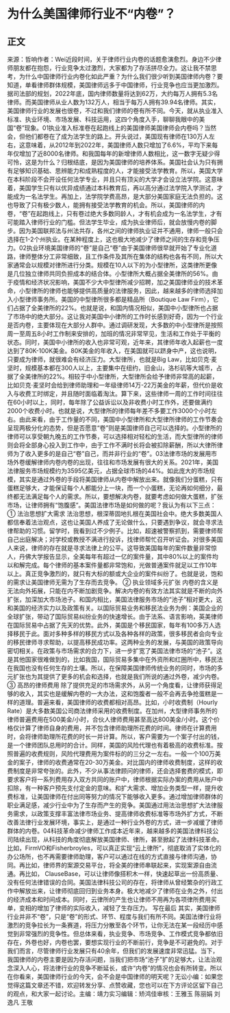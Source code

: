 # 为什么美国律师行业不“内卷”？
## 正文
来源：哲响作者：Wei近段时间，关于律师行业内卷的话题愈演愈烈。身边不少律师朋友都在抱怨，行业竞争太过激烈，大家都为了存活拼尽全力。这让我不禁思考，为什么中国律师行业内卷化如此严重？为什么我们很少听到美国律师内卷？要知道，单看律师群体规模，美国律师远多于中国律师，行业竞争也应当更加激烈。据司法部的规划，2022年底，国内律师数量将达到62万，大约每万人拥有5.3名律师。而美国律师从业人数为132万人，相当于每万人拥有39.94名律师。其实，美国律师行业的发展也很卷，不过和我们律师的卷有所不同。今天，就从执业准入标准、执业环境、市场发展、科技运用，这四个角度入手，聊聊我眼中的美国“卷”现象。01执业准入标准卷在起跑线上的美国律师美国律师会内卷吗？当然会，但他们都卷在了成为法学生的路上。开头说过，美国现有律师在130万人左右，这意味着，从2012年到2022年，美国律师人数只增加了6.6%，平均下来每年仅增加了近8000名律师。和我国每年的新增律师人数相比，这一数字无疑少得可怜，这是为什么？归根结底，是因为美国律师的培养体系。美国社会认为只有拥有足够知识基础、思辨能力和成熟程度的人，才能接受法学教育。所以，美国大学在本科阶段不会开设任何法学专业，并且只有顶尖的大学才会设立法学院。这意味着，美国学生只有以优异成绩通过本科教育后，再以高分通过法学院入学测试，才能成为一名法学生。再加上，法学院学费高昂，是大部分美国家庭无法负担的。这也导致了只有极少数人，能拥有接受法学教育的机会。所以，美国律师的内卷，“卷”在起跑线上，只有卷过绝大多数同龄人，才有机会成为一名法学生，才有可能踏入律师行业的门槛。但法学生毕业，成为执业律师后，就会放慢内卷的脚步。因为美国联邦法与州法共存，各州之间的律师执业证并不通用，律师一般只会选择在1-2个州执业。在某种程度上，这也极大地减少了律师之间的生存和竞争压力。02执业环境美国律师的“卷”是自己“卷”由于美国律师很早就开始了专业化道路，律师整体分工非常细致，且工作条件及其所在集体的结构也各有不同，所以大家通常会以规模对律所进行分类。规模在10人以下的为小型律所，这类律所更像是几位独立律师共同负担成本的结合体。小型律所大概占据全美律所的56%。由于疫情和经济状况影响，美国不少大中型律所减少招聘，加之美国律师业的技术革命，小型律所的律师也能够提供高质量的法律服务，因此，越来越多的律师选择加入小型律师事务所。美国的中型律所很多都是精品所（Boutique Law Firm），它们占据了全美律所的22%。也就是说，和国内情况相似，美国中小型律所也占据了市场中的绝大部分。这让我对美国中小律所的工作时长感到好奇，因为一个行业是否内卷，主要体现在大部分人群中。通过调研发现，大多数的中小型律所是按照周一至周五8小时工作制来安排的，加班的情况非常罕见，生活和工作处于平衡的状态。同时，美国中小律所的收入也非常可观，近年来，其律师年收入起薪也一度达到了80K-100K美金。80K美金的年收入，在美国就可以跻身中产，这也说明，只要成为律师，就很难会有经济压力。大型律所，也就是Big Law，比如贝克·麦坚时，规模基本都在300人以上，主要集中在纽约，旧金山，洛杉矶等大城市，占据了全美律所的22%。相较于中小型律所，大型律所会给予律师非常高的起薪，比如贝克·麦坚时会给到律师助理和一年级律师14万-22万美金的年薪，但代价是收入与收费工时绑定，并且随时面临着淘汰。算下来，这些律师一周的工作时间往往在60小时以上，同时，每年除了公益诉讼以及非收费小时工作外，还要做满约2000个收费小时。也就是说，大型律所的律师每年差不多要工作3000个小时左右。由此来看，由于工作量的不同，美国中小型律所和大型律所律师的工作节奏会呈现两极分化的态势，但是否愿意“卷”则是美国律师自己可以选择的。小型律所的律师可以享受朝九晚五的工作节奏，可以选择相对轻松的生活，而大型律所的律师则会将全部身心投入到工作中，由于工作不满时长将会被扣除薪酬，所以大律所律师为了收入更多的是自己“卷”自己，而并非行业的“卷”。03法律市场的发展用市场外卷缓解律师内卷内卷的出现，往往和市场发展有很大的关系。2021年，美国法律服务市场规模约为3595亿美元，占据全球市场的44%。如此庞大的市场规模，其实是通过外卷的手段将美国律师从内卷中解放出来。就像我们分蛋糕，只有蛋糕足够大，才能保证每个人都能分上一块，而一个小蛋糕，无论再如何细分，最终都无法满足每个人的需求。所以，要想解决内卷，就要考虑如何做大蛋糕，扩张市场，让律师拥有“饱腹感”。美国法律市场是如何做的呢？我认为有以下三点： ① 法治思想扩大需求 法治思想，根深蒂固地扎根在美国社会中。绝大多数美国人都信奉着法治观点，这也让美国人养成了无论做什么，只要遇到争议，就会寻求法律帮助的习惯。留学时，我看到过不少例子。比如，超速被警察抓到，需要律师帮自己出庭解决；对学校或教授不满进行投诉，找律师帮忙召开听证会。对很多美国人来说，律师的存在就是寻求法律上的公平。这导致美国每年的案件数量非常惊人，丹佛大学报告显示，全美每年有超过一亿的案件量，其中80%以上的案件均以和解完成。每个律师的基本案件量都非常饱和，光做普通案件就足以工作10年以上。真正竞争激烈的，就只有大标的额或大企业的案件纠纷了。也就是说，饱和的需求让美国律师无需为了生存而去竞争。 ② 执业领域多元扩张 内卷的含义是无法向外拓展，只能在内不断加剧竞争。解决内卷的有效方法其实就是不断的向外扩张，加深加大市场池子。和国内相比，美国法律服务市场的“池子”相对更大，这和美国的经济实力以及政策有关。以国际贸易业务和移民法业务为例：美国企业的全球扩张，带动了国际贸易纠纷业务的快速增长。由于法系、语言影响，英美律师在国际贸易中占据了先天的优势。此外，美国是个移民国家，每年有100多万人选择移民于此。面对多种多样的移民方式以及各种各样的政策，很多移民者会向专业的移民律师寻求帮助，以提高移民成功率。这两种业务的发展，与美国的政策导向密切相关。在政策与市场需求的合力下，进一步扩宽了美国法律市场的“池子”。这是其他国家很难做到的，比如我国，国际贸易多集中在外资所和红圈所中，移民法在我国也没有任何生存的土壤。所以，在保障美国律师传统业务的同时，市场的多元扩张也为其提供了更多的机会和选择，也就是我们所说的通过外卷，减少内卷。③ 高昂的律师费用 除了提供充足的市场需求外，从另一个角度看，让律师获得足够的收入，其实也是缓解内卷的一大办法，这和饱腹者一般不会再去争抢蛋糕是一样的道理。普遍来看，美国律师的收费都相对高昂。比如，小时收费制（Hourly Rate）是大多数美国公司商法律师采用的收费制度。在加州，大型律师事务所的律师普遍费用在500美金/小时，合伙人律师费用甚至高达800美金/小时。这个价格仅计算了律师自身的费用，并不包含律师助理所花费的时间。律师在计算费用时，会将律师助理所花费的时长一并计算。所以，客户需要为一个案子付出的钱，是一个律师团队总用时的合计。同样，美国的风险代理也有着极高的收费标准。按照普遍的收费规则，风险代理费用为案件标的的三分之一左右。一般一个100万美金的案子，律师的收费通常在20-30万美金。对比国内的律师收费制度，这样的收费制度是非常夸张的。此外，不少从事法律顾问的律师，还会选择套费的模式，即要求客户将一系列费用存入双方共同的账户中，律师根据实际办案的费用从账户中扣除，有一种客户预先支付定金的意味。和扩大需求、增加业务类型一样，提升收费标准，让美国律师在付出同等努力的情况下能够收入更多。通过增加律师群体的职业满足感，减少行业中为了生存而产生的竞争。美国通过用法治思想扩大法律服务需求，以政策支撑丰富法律市场业务、提高律师收费标准等市场外扩方式，不断改善法律行业发展环境，事实上，是通过一种行业外卷的方式，进一步减缓了律师群体的内卷。04科技革命减少律师工作成本近年来，越来越多的美国法律科技公司陆续出现，从科技的角度彻底解放美国律师、律所，甚至掀起了法律科技革命。比如，FirmVO和Fisherbroyles，可以真正实现“云上律所”，彻底取消了实体化的办公场所，也不再需要律师助理，客户可以通过在线的方式直接与律师沟通，协同。再比如，律师界的案源交易平台，将全美的律师串联起来，实现案源自由流通。再比如， ClauseBase，可以让律师像搭积木一样，快速起草出一份高质量、没有任何法律错误的合同。美国法律科技公司的存在，将律师从曾经繁杂的行政工作中解放出来，让律师彻底回归到业务本身。极大地减少了律师在业务之外，付出的经济成本和时间成本。同时，云律所的产生也让律师不用再为各项律所费用买单，变相的增加了律师的实际收入，减轻了生存压力。 写在最后  其实，美国律师行业并非不“卷”，只是“卷”的形式、环节、程度与我们有所不同。美国法律行业将激烈的竞争拉长为一条赛道，将压力分散至各个环节，让你无法在某一段经历中感觉到非常强烈的竞争性。但总体来看，执业竞争、市场竞争、工作模式竞争都依旧存在，外卷也好，内卷也罢，要想实现行业的不断前行，竞争是不可避免的。对于我们而言，尽管律师行业发展只有40余年，但我们的发展速度非常迅猛。当下，我国律师的内卷主要是因为存活问题，当我们把市场“池子”扩的足够大，让法治观念深入人心，将法律行业的竞争不断延长，或许“内卷”的情况也会有所转变。所以在你看来，美国律师行业的今天，会不会是中国律师的明天呢？无讼小编：如果您觉得这篇文章还不错，欢迎转发分享、点赞收藏，您也可以在下方评论区留下自己的观点，和大家一起讨论。主编：靖力实习编辑：矫鸿佳审核：王雅玉 陈丽娟 刘逸凡 王敬